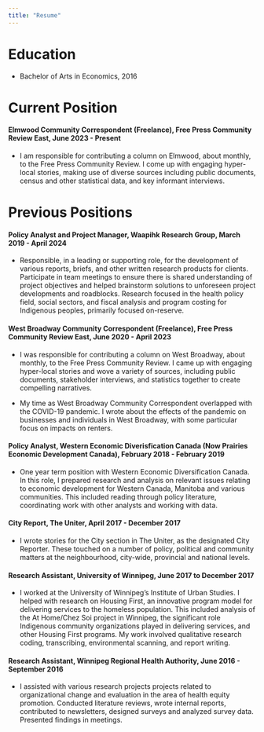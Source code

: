 ```yaml
---
title: "Resume"
---
```


# Education

* Bachelor of Arts in Economics, 2016 

# Current Position

#### Elmwood Community Correspondent (Freelance), Free Press Community Review East, June 2023 - Present

* I am responsible for contributing a column on Elmwood, about monthly, to the Free Press Community Review. I come up with engaging hyper-local stories, making use of diverse sources including public documents, census and other statistical data, and key informant interviews.

# Previous Positions

#### Policy Analyst and Project Manager, Waapihk Research Group, March 2019 - April 2024

* Responsible, in a leading or supporting role, for the development of various reports, briefs, and other written research products for clients. Participate in team meetings to ensure there is shared understanding of project objectives and helped brainstorm solutions to unforeseen project developments and roadblocks. Research focused in the health policy field, social sectors, and fiscal analysis and program costing for Indigenous peoples, primarily focused on-reserve.

#### West Broadway Community Correspondent (Freelance), Free Press Community Review East, June 2020 - April 2023

* I was responsible for contributing a column on West Broadway, about monthly, to the Free Press Community Review. I came up with engaging hyper-local stories and wove a variety of sources, including public documents, stakeholder interviews, and statistics together to create compelling narratives.

* My time as West Broadway Community Correspondent overlapped with the COVID-19 pandemic. I wrote about the effects of the pandemic on businesses and individuals in West Broadway, with some particular focus on impacts on renters.

#### Policy Analyst, Western Economic Diverisfication Canada (Now Prairies Economic Development Canada), February 2018 - February 2019

* One year term position with Western Economic Diversification Canada. In this role, I prepared research and analysis on relevant issues relating to economic development for Western Canada, Manitoba and various communities. This included reading through policy literature, coordinating work with other analysts and working with data. 

#### City Report, The Uniter, April 2017 - December 2017

* I wrote stories for the City section in The Uniter, as the designated City Reporter. These touched on a number of policy, political and community matters at the neighbourhood, city-wide, provincial and national levels.

#### Research Assistant, University of Winnipeg, June 2017 to December 2017

* I worked at the University of Winnipeg's Institute of Urban Studies. I helped with research on Housing First, an innovative program model for delivering services to the homeless population. This included analysis of the At Home/Chez Soi project in Winnipeg, the significant role Indigenous community organizations played in delivering services, and other Housing First programs. My work involved qualitative research coding, transcribing, environmental scanning, and report writing.

#### Research Assistant, Winnipeg Regional Health Authority, June 2016 - September 2016

* I assisted with various research projects projects related to organizational change and evaluation in the area of health equity promotion. Conducted literature reviews, wrote internal reports, contributed to newsletters, designed surveys and analyzed survey data. Presented findings in meetings.
